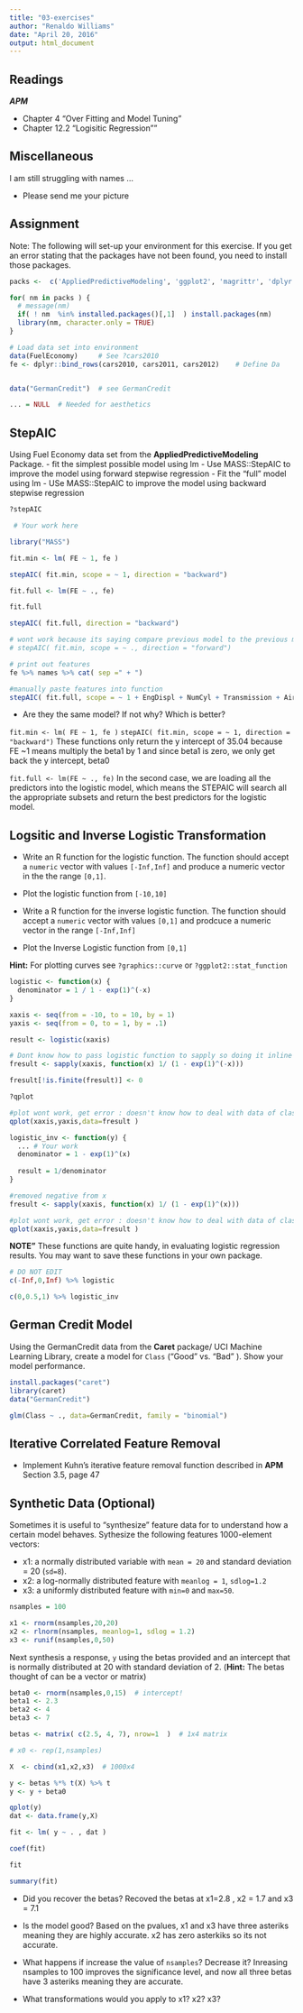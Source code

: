 ```yaml
---
title: "03-exercises"
author: "Renaldo Williams"
date: "April 20, 2016"
output: html_document
---
```


## Readings

***APM***

- Chapter 4 "Over Fitting and Model Tuning"
- Chapter 12.2 "Logisitic Regression""


## Miscellaneous

I am still struggling with names ...

- Please send me your picture


## Assignment 

Note: The following will set-up your environment for this exercise. If you get an error stating that the packages have not been found, you need to install those packages.


```r

packs <-  c('AppliedPredictiveModeling', 'ggplot2', 'magrittr', 'dplyr', 'caret')

for( nm in packs ) { 
  # message(nm)
  if( ! nm  %in% installed.packages()[,1]  ) install.packages(nm)
  library(nm, character.only = TRUE)
}

# Load data set into environment
data(FuelEconomy)     # See ?cars2010
fe <- dplyr::bind_rows(cars2010, cars2011, cars2012)    # Define Da


data("GermanCredit")  # see GermanCredit

... = NULL  # Needed for aesthetics 

```


## StepAIC


Using Fuel Economy data set from the **AppliedPredictiveModeling** Package.
- fit the simplest possible model using lm
- Use MASS::StepAIC to improve the model using forward stepwise regression
- Fit the "full" model using lm
- USe MASS::StepAIC to improve the model using backward stepwise regression 

```r

?stepAIC

 # Your work here

library("MASS")

fit.min <- lm( FE ~ 1, fe )

stepAIC( fit.min, scope = ~ 1, direction = "backward")

fit.full <- lm(FE ~ ., fe)

fit.full

stepAIC( fit.full, direction = "backward")

# wont work because its saying compare previous model to the previous model
# stepAIC( fit.min, scope = ~ ., direction = "forward")

# print out features
fe %>% names %>% cat( sep =" + ")

#manually paste features into function
stepAIC( fit.full, scope = ~ 1 + EngDispl + NumCyl + Transmission + AirAspirationMethod + NumGears + TransLockup + TransCreeperGear + DriveDesc + IntakeValvePerCyl + ExhaustValvesPerCyl + CarlineClassDesc + VarValveTiming + VarValveLift, direction = "forward")

```

- Are they the same model? If not why?  Which is better?

`fit.min <- lm( FE ~ 1, fe )`
`stepAIC( fit.min, scope = ~ 1, direction = "backward")` 
These functions only return the y intercept of 35.04  because FE ~1 means multiply the beta1 by 1 and since beta1 is zero, we only get back the y intercept, beta0

`fit.full <- lm(FE ~ ., fe)`
In the second case, we are loading all the predictors into the logistic model, which means the STEPAIC will search all the appropriate subsets and return the best predictors for the logistic model.


## Logsitic and Inverse Logistic Transformation 

- Write an R function for the logistic function. The function should accept a `numeric` vector with values `[-Inf,Inf]` and produce a numeric vector in the the range `[0,1]`.

- Plot the logistic function from  `[-10,10]`

- Write a R function for the inverse logistic function. The function should accept a `numeric` vector with values `[0,1]` and prodcuce a numeric vector in the range `[-Inf,Inf]`

- Plot the Inverse Logistic function from `[0,1]`


**Hint:** For plotting curves see `?graphics::curve` or `?ggplot2::stat_function`


```r

logistic <- function(x) { 
  denominator = 1 / 1 - exp(1)^(-x)
}

xaxis <- seq(from = -10, to = 10, by = 1) 
yaxis <- seq(from = 0, to = 1, by = .1) 

result <- logistic(xaxis)

# Dont know how to pass logistic function to sapply so doing it inline
fresult <- sapply(xaxis, function(x) 1/ (1 - exp(1)^(-x)))

fresult[!is.finite(fresult)] <- 0

?qplot

#plot wont work, get error : doesn't know how to deal with data of class numeric
qplot(xaxis,yaxis,data=fresult )

logistic_inv <- function(y) { 
  ... # Your work  
  denominator = 1 - exp(1)^(x)
  
  result = 1/denominator
}

#removed negative from x
fresult <- sapply(xaxis, function(x) 1/ (1 - exp(1)^(x)))

#plot wont work, get error : doesn't know how to deal with data of class numeric
qplot(xaxis,yaxis,data=fresult )

```

**NOTE"** These functions are quite handy, in evaluating logistic regression results. You may want to save these functions in your own package.  

```r
# DO NOT EDIT
c(-Inf,0,Inf) %>% logistic

c(0,0.5,1) %>% logistic_inv

```


## German Credit Model

Using the GermanCredit data from the **Caret** package/ UCI Machine Learning Library, create a model for `Class` ("Good" vs. "Bad" ). Show your model performance.  

```r
install.packages("caret")
library(caret)
data("GermanCredit")

glm(Class ~ ., data=GermanCredit, family = "binomial")

```



## Iterative Correlated Feature Removal 

- Implement Kuhn's iterative feature removal function described in **APM** Section 3.5, page 47



## Synthetic Data (Optional)

Sometimes it is useful to "synthesize" feature data for to understand how a certain model behaves. 
Sythesize the following features 1000-element vectors: 

- x1: a normally distributed variable with `mean = 20` and standard deviation = 20 (`sd=8`).
- x2: a log-normally distributed feature with `meanlog = 1`, `sdlog=1.2`
- x3: a uniformly distributed feature with `min=0` and `max=50`. 

```r
nsamples = 100

x1 <- rnorm(nsamples,20,20)  
x2 <- rlnorm(nsamples, meanlog=1, sdlog = 1.2)
x3 <- runif(nsamples,0,50)

```

Next synthesis a response, `y` using the betas provided and an intercept that is normally distributed at 20 with standard deviation of 2. (**Hint:**  The betas thought of can be a vector or matrix)



```r

beta0 <- rnorm(nsamples,0,15)  # intercept!
beta1 <- 2.3
beta2 <- 4
beta3 <- 7

betas <- matrix( c(2.5, 4, 7), nrow=1  )  # 1x4 matrix

# x0 <- rep(1,nsamples) 

X  <- cbind(x1,x2,x3)  # 1000x4

y <- betas %*% t(X) %>% t
y <- y + beta0

qplot(y)
dat <- data.frame(y,X)

fit <- lm( y ~ . , dat )

coef(fit)

fit

summary(fit)
```

- Did you recover the betas? 
Recoved the betas at x1=2.8 , x2 = 1.7 and x3 = 7.1

- Is the model good?
Based on the pvalues, x1 and x3 have three asteriks meaning they are highly accurate. x2 has zero asterkiks so its not accurate.

- What happens if increase the value of `nsamples`? Decrease it?
Inreasing nsamples to 100 improves the significance level, and now all three betas have 3 asteriks meaning they are accurate.

- What transformations would you apply to x1? x2? x3? 


